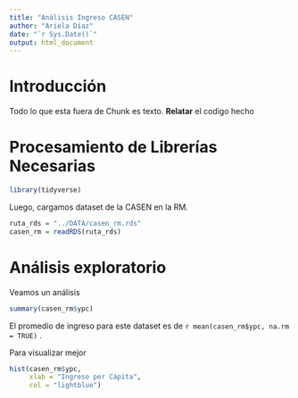 ```yaml
---
title: "Análisis Ingreso CASEN"
author: "Ariela Díaz"
date: "`r Sys.Date()`"
output: html_document
---
```


# Introducción

Todo lo que esta fuera de Chunk es texto. **Relatar** el codigo hecho

# Procesamiento de Librerías Necesarias

```r
library(tidyverse)

```

Luego, cargamos dataset de la CASEN en la RM.

```r
ruta_rds = "../DATA/casen_rm.rds"
casen_rm = readRDS(ruta_rds)
```

# Análisis exploratorio

Veamos un análisis

```r
summary(casen_rm$ypc)
```

El promedio de ingreso para este dataset es de `r mean(casen_rm$ypc, na.rm = TRUE)` .

Para visualizar mejor

```r
hist(casen_rm$ypc, 
     xlab = "Ingreso per Cápita", 
     col = "lightblue")

```
